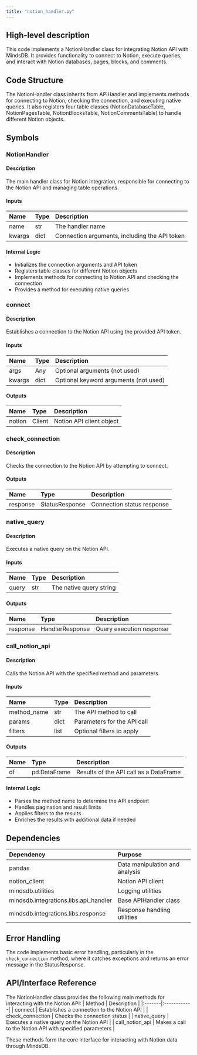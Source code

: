 ```yaml
---
title: "notion_handler.py"
---
```


## High-level description
This code implements a NotionHandler class for integrating Notion API with MindsDB. It provides functionality to connect to Notion, execute queries, and interact with Notion databases, pages, blocks, and comments.

## Code Structure
The NotionHandler class inherits from APIHandler and implements methods for connecting to Notion, checking the connection, and executing native queries. It also registers four table classes (NotionDatabaseTable, NotionPagesTable, NotionBlocksTable, NotionCommentsTable) to handle different Notion objects.

## Symbols

### NotionHandler
#### Description
The main handler class for Notion integration, responsible for connecting to the Notion API and managing table operations.

#### Inputs
| Name | Type | Description |
|:-----|:-----|:------------|
| name | str | The handler name |
| kwargs | dict | Connection arguments, including the API token |

#### Internal Logic
- Initializes the connection arguments and API token
- Registers table classes for different Notion objects
- Implements methods for connecting to Notion API and checking the connection
- Provides a method for executing native queries

### connect
#### Description
Establishes a connection to the Notion API using the provided API token.

#### Inputs
| Name | Type | Description |
|:-----|:-----|:------------|
| args | Any | Optional arguments (not used) |
| kwargs | dict | Optional keyword arguments (not used) |

#### Outputs
| Name | Type | Description |
|:-----|:-----|:------------|
| notion | Client | Notion API client object |

### check_connection
#### Description
Checks the connection to the Notion API by attempting to connect.

#### Outputs
| Name | Type | Description |
|:-----|:-----|:------------|
| response | StatusResponse | Connection status response |

### native_query
#### Description
Executes a native query on the Notion API.

#### Inputs
| Name | Type | Description |
|:-----|:-----|:------------|
| query | str | The native query string |

#### Outputs
| Name | Type | Description |
|:-----|:-----|:------------|
| response | HandlerResponse | Query execution response |

### call_notion_api
#### Description
Calls the Notion API with the specified method and parameters.

#### Inputs
| Name | Type | Description |
|:-----|:-----|:------------|
| method_name | str | The API method to call |
| params | dict | Parameters for the API call |
| filters | list | Optional filters to apply |

#### Outputs
| Name | Type | Description |
|:-----|:-----|:------------|
| df | pd.DataFrame | Results of the API call as a DataFrame |

#### Internal Logic
- Parses the method name to determine the API endpoint
- Handles pagination and result limits
- Applies filters to the results
- Enriches the results with additional data if needed

## Dependencies
| Dependency | Purpose |
|:-----------|:--------|
| pandas | Data manipulation and analysis |
| notion_client | Notion API client |
| mindsdb.utilities | Logging utilities |
| mindsdb.integrations.libs.api_handler | Base APIHandler class |
| mindsdb.integrations.libs.response | Response handling utilities |

## Error Handling
The code implements basic error handling, particularly in the `check_connection` method, where it catches exceptions and returns an error message in the StatusResponse.

## API/Interface Reference
The NotionHandler class provides the following main methods for interacting with the Notion API:
| Method | Description |
|:-------|:------------|
| connect | Establishes a connection to the Notion API |
| check_connection | Checks the connection status |
| native_query | Executes a native query on the Notion API |
| call_notion_api | Makes a call to the Notion API with specified parameters |

These methods form the core interface for interacting with Notion data through MindsDB.